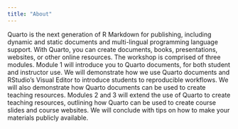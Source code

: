 ```yaml
---
title: "About"
---
```


Quarto is the next generation of R Markdown for publishing, including dynamic and static documents and multi-lingual programming language support. With Quarto, you can create documents, books, presentations, websites, or other online resources. The workshop is comprised of three modules. Module 1 will introduce you to Quarto documents, for both student and instructor use. We will demonstrate how we use Quarto documents and RStudio's Visual Editor to introduce students to reproducible workflows. We will also demonstrate how Quarto documents can be used to create teaching resources. Modules 2 and 3 will extend the use of Quarto to create teaching resources, outlining how Quarto can be used to create course slides and course websites. We will conclude with tips on how to make your materials publicly available. 